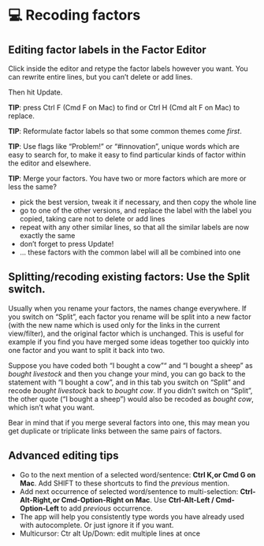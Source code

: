 # 💻 Recoding factors

## Editing factor labels in the Factor Editor

Click inside the editor and retype the factor labels however you want. You can rewrite entire lines, but you can't delete or add lines.

Then hit Update.

**TIP**: press Ctrl F (Cmd F on Mac) to find or Ctrl H (Cmd alt F on Mac) to replace.

**TIP**: Reformulate factor labels so that some common themes come *first*.

**TIP**: Use flags like “Problem!” or “#innovation”, unique words which are easy to search for, to make it easy to find particular kinds of factor within the editor and elsewhere.

**TIP**: Merge your factors. You have two or more factors which are more or less the same?

- pick the best version, tweak it if necessary, and then copy the whole line
- go to one of the other versions, and replace the label with the label you copied, taking care not to delete or add lines
- repeat with any other similar lines, so that all the similar labels are now exactly the same
- don't forget to press Update!
- … these factors with the common label will all be combined into one

## Splitting/recoding existing factors: Use the **Split** switch.


Usually when you rename your factors, the names change everywhere. If you switch on “Split”, each factor you rename will be split into a new factor (with the new name which is used only for the links in the current view/filter), and the original factor which is unchanged. This is useful for example if you find you have merged some ideas together too quickly into one factor and you want to split it back into two.

Suppose you have coded both “I bought a cow”“ and "I bought a sheep” as *bought livestock* and then you change your mind, you can go back to the statement with “I bought a cow”, and in this tab you switch on “Split” and recode *bought livestock* back to *bought cow*. If you didn't switch on “Split”, the other quote (“I bought a sheep”) would also be recoded as *bought cow*, which isn't what you want.

Bear in mind that if you merge several factors into one, this may mean you get duplicate or triplicate links between the same pairs of factors.

## Advanced editing tips

- Go to the next mention of a selected word/sentence: **Ctrl K,or Cmd G on Mac**. Add SHIFT to these shortcuts to find the *previous* mention.
- Add next occurrence of selected word/sentence to multi-selection: **Ctrl-Alt-Right,or Cmd-Option-Right on Mac**. Use **Ctrl-Alt-Left / Cmd-Option-Left** to add *previous* occurrence.
- The app will help you consistently type words you have already used with autocomplete. Or just ignore it if you want.
- Multicursor: Ctr alt Up/Down: edit multiple lines at once
